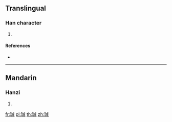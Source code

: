 ==Translingual==

===Han character===
{{Han char|rn=96|rad=玉|as=09|sn=13|four=13150|canj=MGIHR}}

# {{defn|Han|sort=玉09}}

====References====
* {{Han ref|kx=0737.030|dkj=21105|dj=1148.060|hdz=21125.140|uh=744A|ud=29770|bh=DEB2|bd=57010}}

----

==Mandarin==

===Hanzi===
{{cmn-hanzi|pin=[[zhēn]] ([[zhen1]])|wg=chen<sup>1</sup>}}

# {{defn|lang=cmn|sort=玉09}}

[[fr:瑊]]
[[pl:瑊]]
[[th:瑊]]
[[zh:瑊]]